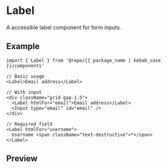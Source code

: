 
<Meta of={Stories} />

# Label

A accessible label component for form inputs.

## Example

```tsx
import { Label } from '@repo/{{ package_name | kebab_case }}/components'

// Basic usage
<Label>Email address</Label>

// With input
<div className="grid gap-1.5">
  <Label htmlFor="email">Email address</Label>
  <Input type="email" id="email" />
</div>

// Required field
<Label htmlFor="username">
  Username <span className="text-destructive">*</span>
</Label>
```

## Preview

<Primary />
